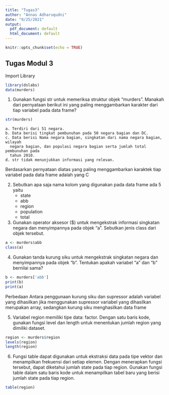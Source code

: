 ```yaml
---
title: "Tugas3"
author: "Annas Adharuqudni"
date: "9/25/2021"
output:
  pdf_document: default
  html_document: default
---
```


```r
knitr::opts_chunk$set(echo = TRUE)
```

## Tugas Modul 3

Import Library
```r
library(dslabs)
data(murders) 
```

1. Gunakan fungsi str untuk memeriksa struktur objek “murders”. Manakah dari pernyataan
berikut ini yang paling menggambarkan karakter dari tiap variabel pada data frame?
```r
str(murders)
```
    a. Terdiri dari 51 negara.
    b. Data berisi tingkat pembunuhan pada 50 negara bagian dan DC.
    c. Data berisi Nama negara bagian, singkatan dari nama negara bagian, wilayah
      negara bagian, dan populasi negara bagian serta jumlah total pembunuhan pada
      tahun 2010.
    d. str tidak menunjukkan informasi yang relevan.
Berdasarkan pernyataan diatas yang paling menggambarkan karaktek tiap variabel pada data frame adalah yang C

2. Sebutkan apa saja nama kolom yang digunakan pada data frame
  ada 5 yaitu
    - state
    - abb
    - region
    - population
    - total

3. Gunakan operator aksesor ($) untuk mengekstrak informasi singkatan negara dan
menyimpannya pada objek “a”. Sebutkan jenis class dari objek tersebut.

```r
a <- murders$abb
class(a)
```

4. Gunakan tanda kurung siku untuk mengekstrak singkatan negara dan menyimpannya pada
objek “b”. Tentukan apakah variabel “a” dan “b” bernilai sama?
```r
b <- murders['abb']
print(b)
print(a)
```
Perbedaan Antara penggunaan kurung siku dan supressor adalah variabel yang dihasilkan jika menggunakan supressor variabel yang dihasilkan merupakan array, sedangkan kurung siku menghasilkan data frame

5. Variabel region memiliki tipe data: factor. Dengan satu baris kode, gunakan fungsi level dan length untuk menentukan jumlah region yang dimiliki dataset.
```r
region <- murders$region
levels(region)
length(region)
```
6. Fungsi table dapat digunakan untuk ekstraksi data pada tipe vektor dan menampilkan
frekuensi dari setiap elemen. Dengan menerapkan fungsi tersebut, dapat diketahui jumlah state pada tiap region. Gunakan fungsi table dalam satu baris kode untuk menampilkan tabel baru yang berisi jumlah state pada tiap region. 

```r
table(region)
```


